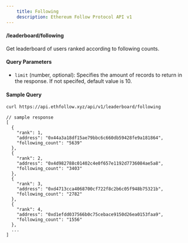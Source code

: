 ```yaml
---
    title: Following
    description: Ethereum Follow Protocol API v1
---
```


#### /leaderboard/following

Get leaderboard of users ranked according to following counts.

#### Query Parameters

- `limit` (number, optional): Specifies the amount of records to return in the response. If not specifed, default value is 10.

#### Sample Query

```sh copy
curl https://api.ethfollow.xyz/api/v1/leaderboard/following
```

```jsonc
// sample response
[
  {
    "rank": 1,
    "address": "0x44a3a18df15ae79bbc6c660db59428fe9a181864",
    "following_count": "5639"
  },
  {
    "rank": 2,
    "address": "0x4d982788c01402c4e0f657e1192d7736084ae5a8",
    "following_count": "3403"
  },
  {
    "rank": 3,
    "address": "0xd4713cca4068700cf722f8c2b6c05f948b75321b",
    "following_count": "2782"
  },
  {
    "rank": 4,
    "address": "0xd1efdd037566b0c75cebace9150d26ea0153faa9",
    "following_count": "1556"
  },
  ...
]
```
